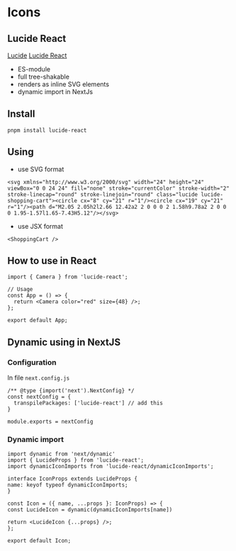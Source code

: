 # Icons

## Lucide React

[Lucide](https://lucide.dev/)
[Lucide React](https://lucide.dev/guide/packages/lucide-react)

* ES-module
* full tree-shakable
* renders as inline SVG elements
* dynamic import in NextJs

## Install

```
pnpm install lucide-react
```

## Using

* use SVG format
```
<svg xmlns="http://www.w3.org/2000/svg" width="24" height="24" viewBox="0 0 24 24" fill="none" stroke="currentColor" stroke-width="2" stroke-linecap="round" stroke-linejoin="round" class="lucide lucide-shopping-cart"><circle cx="8" cy="21" r="1"/><circle cx="19" cy="21" r="1"/><path d="M2.05 2.05h2l2.66 12.42a2 2 0 0 0 2 1.58h9.78a2 2 0 0 0 1.95-1.57l1.65-7.43H5.12"/></svg>
```

* use JSX format
```
<ShoppingCart />
```

## How to use in React

```
import { Camera } from 'lucide-react';

// Usage
const App = () => {
  return <Camera color="red" size={48} />;
};

export default App;
```

## Dynamic using in NextJS

### Configuration

In file `next.config.js`
```
/** @type {import('next').NextConfig} */
const nextConfig = {
  transpilePackages: ['lucide-react'] // add this
}

module.exports = nextConfig
```

### Dynamic import
```
import dynamic from 'next/dynamic'
import { LucideProps } from 'lucide-react';
import dynamicIconImports from 'lucide-react/dynamicIconImports';

interface IconProps extends LucideProps {
name: keyof typeof dynamicIconImports;
}

const Icon = ({ name, ...props }: IconProps) => {
const LucideIcon = dynamic(dynamicIconImports[name])

return <LucideIcon {...props} />;
};

export default Icon;
```

